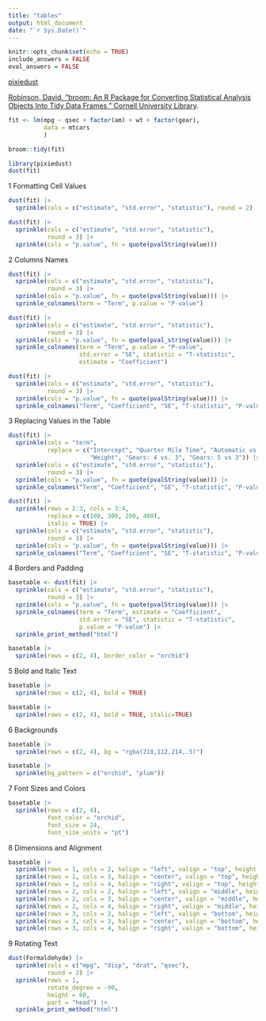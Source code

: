 ```yaml
---
title: "tables"
output: html_document
date: "`r Sys.Date()`"
---
```


```r
knitr::opts_chunk$set(echo = TRUE)
include_answers = FALSE
eval_answers = FALSE
```

[pixiedust](https://cran.r-project.org/web/packages/pixiedust/vignettes/pixiedust.html)

[Robinson, David. “broom: An R Package for Converting Statistical Analysis Objects Into Tidy Data Frames,” Cornell University Library](https://arxiv.org/pdf/1412.3565v2.pdf).



```r
fit <- lm(mpg ~ qsec + factor(am) + wt + factor(gear), 
          data = mtcars
          )
```

```r
broom::tidy(fit)
```

```r
library(pixiedust)
dust(fit)
```

1 Formatting Cell Values

```r
dust(fit) |>
  sprinkle(cols = c("estimate", "std.error", "statistic"), round = 2)
```


```r
dust(fit) |> 
  sprinkle(cols = c("estimate", "std.error", "statistic"),
           round = 3) |>
  sprinkle(cols = "p.value", fn = quote(pvalString(value))) 
```


2 Columns Names

```r
dust(fit) |> 
  sprinkle(cols = c("estimate", "std.error", "statistic"),
           round = 3) |> 
  sprinkle(cols = "p.value", fn = quote(pvalString(value))) |>
  sprinkle_colnames(term = "Term", p.value = "P-value")

```

```r
dust(fit) |> 
  sprinkle(cols = c("estimate", "std.error", "statistic"),
           round = 3) |>
  sprinkle(cols = "p.value", fn = quote(pval_string(value))) |> 
  sprinkle_colnames(term = "Term", p.value = "P-value", 
                    std.error = "SE", statistic = "T-statistic",
                    estimate = "Coefficient")
```


```r
dust(fit) |>
  sprinkle(cols = c("estimate", "std.error", "statistic"),
           round = 3) |> 
  sprinkle(cols = "p.value", fn = quote(pvalString(value))) |>
  sprinkle_colnames("Term", "Coefficient", "SE", "T-statistic", "P-value")
```


3 Replacing Values in the Table

```r
dust(fit) |> 
  sprinkle(cols = "term", 
           replace = c("Intercept", "Quarter Mile Time", "Automatic vs. Manual",
                       "Weight", "Gears: 4 vs. 3", "Gears: 5 vs 3")) |>
  sprinkle(cols = c("estimate", "std.error", "statistic"),
           round = 3) |> 
  sprinkle(cols = "p.value", fn = quote(pvalString(value))) |> 
  sprinkle_colnames("Term", "Coefficient", "SE", "T-statistic", "P-value")

```

```r
dust(fit) |>
  sprinkle(rows = 2:3, cols = 3:4, 
           replace = c(100, 300, 200, 400),
           italic = TRUE) |>
  sprinkle(cols = c("estimate", "std.error", "statistic"),
           round = 3) |> 
  sprinkle(cols = "p.value", fn = quote(pvalString(value))) |> 
  sprinkle_colnames("Term", "Coefficient", "SE", "T-statistic", "P-value")
```


4 Borders and Padding

```r
basetable <- dust(fit) |> 
  sprinkle(cols = c("estimate", "std.error", "statistic"),
           round = 3) |> 
  sprinkle(cols = "p.value", fn = quote(pvalString(value))) |> 
  sprinkle_colnames(term = "Term", estimate = "Coefficient", 
                    std.error = "SE", statistic = "T-statistic", 
                    p.value = "P-value") |> 
  sprinkle_print_method("html")

```

```r
basetable |> 
  sprinkle(rows = c(2, 4), border_color = "orchid")
```


5 Bold and Italic Text

```r
basetable |> 
  sprinkle(rows = c(2, 4), bold = TRUE)

basetable |> 
  sprinkle(rows = c(2, 4), bold = TRUE, italic=TRUE)
```

6 Backgrounds

```r
basetable |> 
  sprinkle(rows = c(2, 4), bg = "rgba(218,112,214,.5)")

basetable |>
  sprinkle(bg_pattern = c("orchid", "plum"))
```


7 Font Sizes and Colors

```r
basetable |>
  sprinkle(rows = c(2, 4), 
           font_color = "orchid",
           font_size = 24,
           font_size_units = "pt")
```

8 Dimensions and Alignment

```r
basetable |> 
  sprinkle(rows = 1, cols = 2, halign = "left", valign = "top", height = 50, width = 50) |>
  sprinkle(rows = 1, cols = 3, halign = "center", valign = "top", height = 50, width = 50) |> 
  sprinkle(rows = 1, cols = 4, halign = "right", valign = "top", height = 50, width = 50) |>
  sprinkle(rows = 2, cols = 2, halign = "left", valign = "middle", height = 50, width = 50) |> 
  sprinkle(rows = 2, cols = 3, halign = "center", valign = "middle", height = 50, width = 50) |> 
  sprinkle(rows = 2, cols = 4, halign = "right", valign = "middle", height = 50, width = 50) |> 
  sprinkle(rows = 3, cols = 2, halign = "left", valign = "bottom", height = 50, width = 50) |> 
  sprinkle(rows = 3, cols = 3, halign = "center", valign = "bottom", height = 50, width = 50) |>
  sprinkle(rows = 3, cols = 4, halign = "right", valign = "bottom", height = 50, width = 50)
```


9 Rotating Text

```r
dust(Formaldehyde) |>
  sprinkle(cols = c("mpg", "disp", "drat", "qsec"),
           round = 2) |>
  sprinkle(rows = 1,
           rotate_degree = -90,
           height = 60,
           part = "head") |>
  sprinkle_print_method("html")
```




